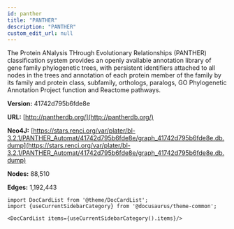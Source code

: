 ```yaml
---
id: panther
title: "PANTHER"
description: "PANTHER"
custom_edit_url: null
---
```





The Protein ANalysis THrough Evolutionary Relationships (PANTHER) classification system provides an openly available annotation library of gene family phylogenetic trees, with persistent identifiers attached to all nodes in the trees and annotation of each protein member of the family by its family and protein class, subfamily, orthologs, paralogs, GO Phylogenetic Annotation Project function and Reactome pathways.

**Version:** 41742d795b6fde8e

**URL:** [http://pantherdb.org/](http://pantherdb.org/)

**Neo4J:** [https://stars.renci.org/var/plater/bl-3.2.1/PANTHER_Automat/41742d795b6fde8e/graph_41742d795b6fde8e.db.dump](https://stars.renci.org/var/plater/bl-3.2.1/PANTHER_Automat/41742d795b6fde8e/graph_41742d795b6fde8e.db.dump)

**Nodes:** 88,510

**Edges:** 1,192,443





```mdx-code-block
import DocCardList from '@theme/DocCardList';
import {useCurrentSidebarCategory} from '@docusaurus/theme-common';

<DocCardList items={useCurrentSidebarCategory().items}/>
```
      